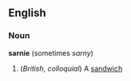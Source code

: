==English==
===Noun===
'''sarnie''' (sometimes ''sarny'')
#(''British'', ''colloquial'') A [[sandwich]]